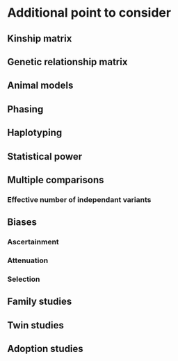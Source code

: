 # Additional point to consider

## Kinship matrix

## Genetic relationship matrix

## Animal models

## Phasing

## Haplotyping

## Statistical power

## Multiple comparisons

### Effective number of independant variants

## Biases

### Ascertainment

### Attenuation

### Selection

## Family studies

## Twin studies

## Adoption studies
